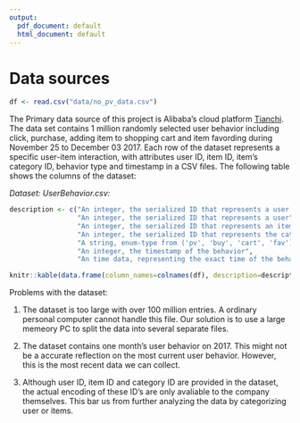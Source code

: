 ```yaml
---
output:
  pdf_document: default
  html_document: default
---
```

# Data sources

```r
df <- read.csv("data/no_pv_data.csv")
```

The Primary data source of this project is Alibaba's cloud platform [Tianchi](https://tianchi.aliyun.com/). The data set contains 1 million randomly selected user behavior including click, purchase, adding item to shopping cart and item favording during November 25 to December 03 2017. Each row of the dataset represents a specific user-item interaction, with attributes user ID, item ID, item's category ID, behavior type and timestamp in a CSV files. The following table shows the columns of the dataset:

*Dataset: UserBehavior.csv:*

```r
description <- c("An integer, the serialized ID that represents a user behavior",
                 "An integer, the serialized ID that represents a user",
                 "An integer, the serialized ID that represents an item",
                 "An integer, the serialized ID that represents the category which the corresponding item belongs to",
                 "A string, enum-type from ('pv', 'buy', 'cart', 'fav')",
                 "An integer, the timestamp of the behavior",
                 "An time data, representing the exact time of the behavior")

knitr::kable(data.frame(column_names=colnames(df), description=description),col.names=c("Column names", "Discription"))
```

Problems with the dataset:

1. The dataset is too large with over 100 million entries. A ordinary personal computer cannot handle this file. Our solution is to use a large memeory PC to split the data into several separate files. 

2. The dataset contains one month's user behavior on 2017. This might not be a accurate reflection on the most current user behavior. However, this is the most recent data we can collect.

3. Although user ID, item ID and category ID are provided in the dataset, the actual encoding of these ID's are only avaliable to the company themselves. This bar us from further analyzing the data by categorizing user or items. 
